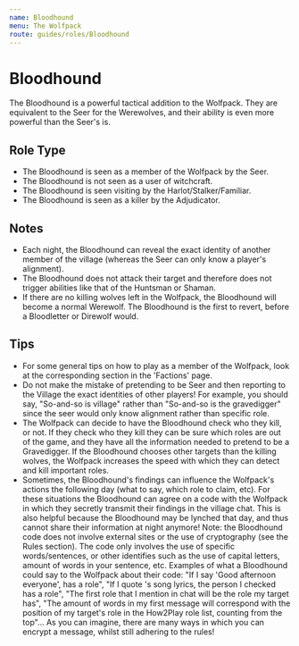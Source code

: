 ```yaml
---
name: Bloodhound
menu: The Wolfpack
route: guides/roles/Bloodhound
---
```


# Bloodhound

The Bloodhound is a powerful tactical addition to the Wolfpack. They are equivalent to the Seer for the Werewolves, and their ability is even more powerful than the Seer's is.

## Role Type

- The Bloodhound is seen as a member of the Wolfpack by the Seer.
- The Bloodhound is not seen as a user of witchcraft.
- The Bloodhound is seen visiting by the Harlot/Stalker/Familiar.
- The Bloodhound is seen as a killer by the Adjudicator.

## Notes

- Each night, the Bloodhound can reveal the exact identity of another member of the village (whereas the Seer can only know a player's alignment).
- The Bloodhound does not attack their target and therefore does not trigger abilities like that of the Huntsman or Shaman.
- If there are no killing wolves left in the Wolfpack, the Bloodhound will become a normal Werewolf. The Bloodhound is the first to revert, before a Bloodletter or Direwolf would.

## Tips

- For some general tips on how to play as a member of the Wolfpack, look at the corresponding section in the 'Factions' page.
- Do not make the mistake of pretending to be Seer and then reporting to the Village the exact identities of other players! For example, you should say, "So-and-so is village" rather than "So-and-so is the gravedigger" since the seer would only know alignment rather than specific role.
- The Wolfpack can decide to have the Bloodhound check who they kill, or not. If they check who they kill they can be sure which roles are out of the game, and they have all the information needed to pretend to be a Gravedigger. If the Bloodhound chooses other targets than the killing wolves, the Wolfpack increases the speed with which they can detect and kill important roles.
- Sometimes, the Bloodhound's findings can influence the Wolfpack's actions the following day (what to say, which role to claim, etc). For these situations the Bloodhound can agree on a code with the Wolfpack in which they secretly transmit their findings in the village chat. This is also helpful because the Bloodhound may be lynched that day, and thus cannot share their information at night anymore! Note: the Bloodhound code does not involve external sites or the use of cryptography (see the Rules section). The code only involves the use of specific words/sentences, or other identifies such as the use of capital letters, amount of words in your sentence, etc. Examples of what a Bloodhound could say to the Wolfpack about their code: "If I say 'Good afternoon everyone', has a role", "If I quote 's song lyrics, the person I checked has a role", "The first role that I mention in chat will be the role my target has", "The amount of words in my first message will correspond with the position of my target's role in the How2Play role list, counting from the top"... As you can imagine, there are many ways in which you can encrypt a message, whilst still adhering to the rules!
